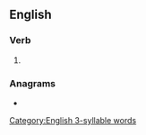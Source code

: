 ==English==

===Verb===
{{head|en|verb form}}

# {{present participle of|en|repay|nocat=1}}

===Anagrams===
* {{anagrams|en|a=aeginpry|gray pine}}

[[Category:English 3-syllable words]]